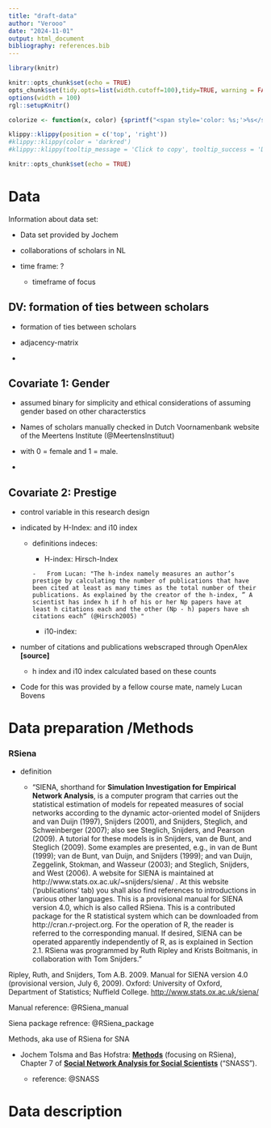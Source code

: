 ```yaml
---
title: "draft-data"
author: "Verooo"
date: "2024-11-01"
output: html_document
bibliography: references.bib
---
```


```r
library(knitr)

knitr::opts_chunk$set(echo = TRUE)
opts_chunk$set(tidy.opts=list(width.cutoff=100),tidy=TRUE, warning = FALSE, message = FALSE,comment = "#>", cache=TRUE, class.source=c("test"), class.output=c("test2"))
options(width = 100)
rgl::setupKnitr()

colorize <- function(x, color) {sprintf("<span style='color: %s;'>%s</span>", color, x) }

```

```r
klippy::klippy(position = c('top', 'right'))
#klippy::klippy(color = 'darkred')
#klippy::klippy(tooltip_message = 'Click to copy', tooltip_success = 'Done')
```

```r
knitr::opts_chunk$set(echo = TRUE)

```

# Data 

Information about data set:

-   Data set provided by Jochem

-   collaborations of scholars in NL

-   time frame: ?

    -   timeframe of focus

## DV: formation of ties between scholars 

-   formation of ties between scholars

-   adjacency-matrix

-   

## Covariate 1: Gender

-   assumed binary for simplicity and ethical considerations of assuming gender based on other characterstics

-   Names of scholars manually checked in Dutch Voornamenbank website of the Meertens Institute (@MeertensInstituut)

-   with 0 = female and 1 = male.

-   

## Covariate 2: Prestige

-   control variable in this research design

-   indicated by H-Index: and i10 index

    -   definitions indeces:

        -    H-index: Hirsch-Index

            -   From Lucan: "The h-index namely measures an author’s prestige by calculating the number of publications that have been cited at least as many times as the total number of their publications. As explained by the creator of the h-index, ” A scientist has index h if h of his or her Np papers have at least h citations each and the other (Np - h) papers have ≤h citations each” (@Hirsch2005) "

        -   i10-index:

-   number of citations and publications webscraped through OpenAlex **[source]**

    -   h index and i10 index calculated based on these counts

```{=html}
<!-- -->
```
-   Code for this was provided by a fellow course mate, namely Lucan Bovens

# Data preparation /Methods 

### RSiena 

-   definition

    -   "SIENA, shorthand for **Simulation Investigation for Empirical Network Analysis**, is a computer program that carries out the statistical estimation of models for repeated measures of social networks according to the dynamic actor-oriented model of Snijders and van Duijn (1997), Snijders (2001), and Snijders, Steglich, and Schweinberger (2007); also see Steglich, Snijders, and Pearson (2009). A tutorial for these models is in Snijders, van de Bunt, and Steglich (2009). Some examples are presented, e.g., in van de Bunt (1999); van de Bunt, van Duijn, and Snijders (1999); and van Duijn, Zeggelink, Stokman, and Wasseur (2003); and Steglich, Snijders, and West (2006). A website for SIENA is maintained at http://www.stats.ox.ac.uk/\~snijders/siena/ . At this website (‘publications’ tab) you shall also find references to introductions in various other languages.
        This is a provisional manual for SIENA version 4.0, which is also called RSiena. This is a contributed package for the R statistical system which can be downloaded from http://cran.r-project.org. For the operation of R, the reader is referred to the corresponding manual. If desired, SIENA can be operated apparently independently of R, as is explained in Section 2.1.
        RSiena was programmed by Ruth Ripley and Krists Boitmanis, in collaboration with Tom Snijders."

Ripley, Ruth, and Snijders, Tom A.B. 2009. Manual for SIENA version 4.0 (provisional version, July 6, 2009). Oxford: University of Oxford, Department of Statistics; Nuffield College. <http://www.stats.ox.ac.uk/siena/>

Manual reference: @RSiena_manual

Siena package refrence: @RSiena_package

Methods, aka use of RSiena for SNA

-   Jochem Tolsma and Bas Hofstra: [**Methods**](https://jochemtolsma.github.io/SNA-4-Social-Scientists/socionetsm.html) (focusing on RSiena), Chapter 7 of [**Social Network Analysis for Social Scientists**](https://jochemtolsma.github.io/SNA-4-Social-Scientists/) ("SNASS").

    -   reference: \@SNASS

# Data description 
